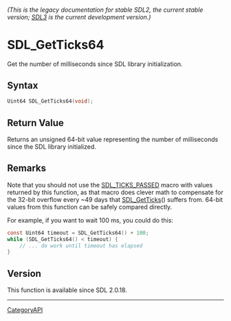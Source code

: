 ====== (This is the legacy documentation for stable SDL2, the current stable version; [https://wiki.libsdl.org/SDL3/ SDL3] is the current development version.) ======
= SDL_GetTicks64 =

Get the number of milliseconds since SDL library initialization.

== Syntax ==

<syntaxhighlight lang='c'>
Uint64 SDL_GetTicks64(void);
</syntaxhighlight>

== Return Value ==

Returns an unsigned 64-bit value representing the number of milliseconds
since the SDL library initialized.

== Remarks ==

Note that you should not use the [[SDL_TICKS_PASSED]] macro with values
returned by this function, as that macro does clever math to compensate for
the 32-bit overflow every ~49 days that [[SDL_GetTicks]]() suffers from.
64-bit values from this function can be safely compared directly.

For example, if you want to wait 100 ms, you could do this:

<syntaxhighlight lang='c'>
const Uint64 timeout = SDL_GetTicks64() + 100;
while (SDL_GetTicks64() < timeout) {
    // ... do work until timeout has elapsed
}
</syntaxhighlight>

== Version ==

This function is available since SDL 2.0.18.

----
[[CategoryAPI]]


